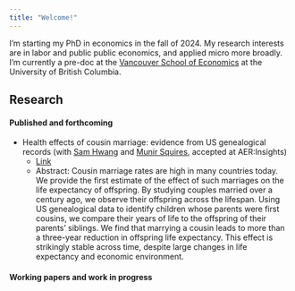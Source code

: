 ```yaml
---
title: "Welcome!"
---
```


I'm starting my PhD in economics in the fall of 2024. My research interests are in labor and public public economics, and applied micro more broadly. I'm currently a pre-doc at the [Vancouver School of Economics](https://economics.ubc.ca/) at the University of British Columbia.

## Research

#### Published and forthcoming

-   Health effects of cousin marriage: evidence from US genealogical records (with [Sam Hwang](https://sites.google.com/site/samilmyounghwang/) and [Munir Squires](https://www.munirsquires.com/), accepted at AER:Insights)
    -   [Link](CM_Longevity__2024_03__resubmission_.pdf)
    -   Abstract: Cousin marriage rates are high in many countries today. We provide the first estimate of the effect of such marriages on the life expectancy of offspring. By studying couples married over a century ago, we observe their offspring across the lifespan. Using US genealogical data to identify children whose parents were first cousins, we compare their years of life to the offspring of their parents' siblings. We find that marrying a cousin leads to more than a three-year reduction in offspring life expectancy. This effect is strikingly stable across time, despite large changes in life expectancy and economic environment.

#### Working papers and work in progress